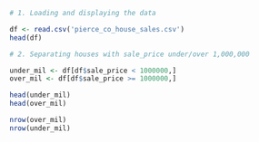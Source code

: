 
```R
# 1. Loading and displaying the data

df <- read.csv('pierce_co_house_sales.csv')
head(df)
```
```R
# 2. Separating houses with sale_price under/over 1,000,000

under_mil <- df[df$sale_price < 1000000,]
over_mil <- df[df$sale_price >= 1000000,]

head(under_mil)
head(over_mil)
```

```R
nrow(over_mil)
nrow(under_mil)

```

